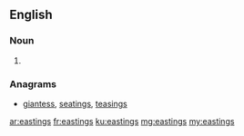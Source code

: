 ==English==

===Noun===
{{head|en|plural}}

# {{plural of|easting|lang=en}}

===Anagrams===
* [[giantess#English|giantess]], [[seatings#English|seatings]], [[teasings#English|teasings]]

[[ar:eastings]]
[[fr:eastings]]
[[ku:eastings]]
[[mg:eastings]]
[[my:eastings]]